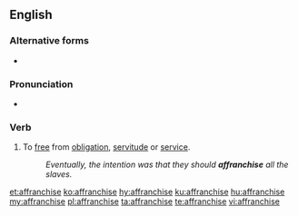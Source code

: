 ==English==

===Alternative forms===
* {{l|en|affranchize}} {{qualifier|possibly nonstandard}}

===Pronunciation===
* {{audio|En-us-affranchise.ogg|Audio (US)|lang=en}}

===Verb===
{{en-verb|affranchis}}

# {{lb|en|transitive}} To [[free]] from [[obligation]], [[servitude]] or [[service]].
#: ''Eventually, the intention was that they should '''affranchise''' all the slaves.''

[[et:affranchise]]
[[ko:affranchise]]
[[hy:affranchise]]
[[ku:affranchise]]
[[hu:affranchise]]
[[my:affranchise]]
[[pl:affranchise]]
[[ta:affranchise]]
[[te:affranchise]]
[[vi:affranchise]]